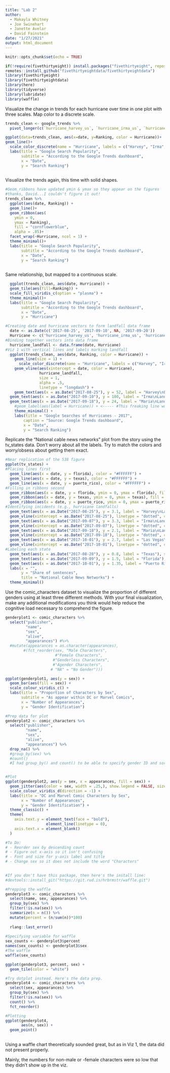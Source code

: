 ```yaml
---
title: "Lab 2"
author: 
  - Makayla Whitney
  - Joe Swinehart
  - Janette Avelar
  - David Fainstein
date: "1/27/2021"
output: html_document
---
```


```r
knitr::opts_chunk$set(echo = TRUE)
```

```r
if(!require(fivethirtyeight)) install.packages("fivethirtyeight", repos = "http://cran.us.r-project.org")
remotes::install_github("fivethirtyeightdata/fivethirtyeightdata")
library(fivethirtyeight)
library(fivethirtyeightdata)
library(here)
library(tidyverse)
library(lubridate)
library(waffle)
```

Visualize the change in trends for each hurricane over time in one plot with three scales. Map color to a discrete scale.
```r

trends_clean <- google_trends %>% 
  pivot_longer(c(`hurricane_harvey_us`, `hurricane_irma_us`, `hurricane_maria_us`, `hurricane_jose_us`), names_to = "Hurricane", values_to = "Ranking")

ggplot(data=trends_clean, aes(x=date, y=Ranking, color = Hurricane))+
geom_line()+ 
  scale_color_discrete(name = "Hurricane", labels = c("Harvey", "Irma", "Jose", "Maria"))+
  labs(title = "Google Search Popularity", 
       subtitle = "According to the Google Trends dashboard",
       x = "Date",
       y = "Search Ranking")
  

```

Visualize the trends again, this time with solid shapes.
```r
#Geom_ribbons have updated ymin & ymax so they appear on the figures
#thanks, David...I couldn't figure it out!
trends_clean %>% 
  ggplot(aes(date, Ranking)) + 
  geom_line()+
  geom_ribbon(aes(
    ymin = 0, 
    ymax = Ranking), 
    fill = "cornflowerblue",
    alpha = .85)+
  facet_wrap(~Hurricane, ncol = 1) +
  theme_minimal()+
  labs(title = "Google Search Popularity", 
       subtitle = "According to the Google Trends dashboard",
       x = "Date",
       y = "Search Ranking")
  

```

Same relationship, but mapped to a continuous scale.

```r

  ggplot(trends_clean, aes(date, Hurricane)) + 
  geom_tile(aes(fill=Ranking)) +
  scale_fill_viridis_c(option = "plasma") +
  theme_minimal()+
  labs(title = "Google Search Popularity", 
       subtitle = "According to the Google Trends dashboard",
       x = "Date",
       y = "Hurricane")

```

```r
#Creating date and hurricane vectors to form landfall data frame
  date <- as.Date(c('2017-08-25', '2017-09-10', NA, '2017-09-20'))
  Hurricane <- c('hurricane_harvey_us', 'hurricane_irma_us', 'hurricane_jose_us', 'hurricane_maria_us')
#Binding together vectors into data frame
  hurricane_landfall <- data.frame(date, Hurricane)
#Viz 1 with vertical lines and labels marking landfall
  ggplot(trends_clean, aes(date, Ranking, color = Hurricane)) +
    geom_line(size = 1) +
      scale_color_discrete(name = "Hurricane", labels = c("Harvey", "Irma", "Jose", "Maria"))+
    geom_vline(aes(xintercept = date, color = Hurricane), 
               hurricane_landfall, 
               size = 1,
               alpha = .5,
               linetype = "longdash") +
    geom_text(aes(x = as.Date("2017-08-25"), y = 52, label = "Harvey\nLandfall"), size = 4, color = "darkgray") +
  geom_text(aes(x = as.Date("2017-09-10"), y = 100, label = "Irma\nLandfall"), size = 4, color = "darkgray") +
  geom_text(aes(x = as.Date("2017-09-18"), y = 24, label = "Maria\nLandfall"), size = 4, color = "darkgray") +
    #geom_label(aes(label = Hurricane)) + <----- #This freaking line won't work
    theme_minimal() +
    labs(title = "Google Searches of Hurricanes - 2017", 
        caption = "Source: Google Trends dashboard",
        x = "Date",
        y = "Search Ranking")

```

Replicate the “National cable news networks” plot from the story using the tv_states data. Don’t worry about all the labels. Try to match the colors and worry/obsess about getting them exact.

```r
#Near replication of the 538 figure
ggplot(tv_states) +
#Placing lines first
  geom_line(aes(x = date, y = florida), color = "#FFFFFF") +   
  geom_line(aes(x = date, y = texas), color = "#FFFFFF") + 
  geom_line(aes(x = date, y = puerto_rico), color = "#FFFFFF") +  
#Filling in ribbons second  
  geom_ribbon(aes(x = date, y = florida, ymin = 0, ymax = florida), fill = "#F55285", alpha = 0.98) +   
  geom_ribbon(aes(x = date, y = texas, ymin = 0, ymax = texas), fill = "#ED723C", alpha = 0.98) + 
  geom_ribbon(aes(x = date, y = puerto_rico, ymin = 0, ymax = puerto_rico), fill = "#40C1C9", alpha = 0.98) +  
#Identifying incidents (e.g., hurricane landfalls)
  geom_text(aes(x = as.Date("2017-08-25"), y = 3.1, label = "Harvey\nLandfall"), size = 4, color = "grey") +
  geom_vline(xintercept = as.Date("2017-08-25"), linetype = "dotted", color= "grey", size = 0.75) +
  geom_text(aes(x = as.Date("2017-09-07"), y = 3.3, label = "Irma\nLandfall"), size = 4, color = "grey") +
  geom_vline(xintercept = as.Date("2017-09-07"), linetype = "dotted", color= "grey", size = 0.75) +
  geom_text(aes(x = as.Date("2017-09-18"), y = 2.1, label = "Maria\nLandfall"), size = 4, color = "grey") +
  geom_vline(xintercept = as.Date("2017-09-18"), linetype = "dotted", color= "grey", size = 0.75) +
  geom_text(aes(x = as.Date("2017-10-01"), y = 2.7, label = "Las Vegas\nshooting"), size = 4, color = "grey") +
  geom_vline(xintercept = as.Date("2017-10-01"), linetype = "dotted", color= "grey", size = 0.75) +
#Labeling each state  
  geom_text(aes(x = as.Date("2017-08-28"), y = 0.8, label = "Texas"), size = 5, color = "black") +
  geom_text(aes(x = as.Date("2017-09-09"), y = 1.5, label = "Florida"), size = 5, color = "black") +
  geom_text(aes(x = as.Date("2017-10-01"), y = 1.35, label = "Puerto Rico"), size = 5, color = "black") +  
  labs(x = "",
       y = "Share of sentences",
       title = "National Cable News Networks") +
  theme_minimal()

```

Use the comic_characters dataset to visualize the proportion of different genders using at least three different methods. With your final visualization, make any additional modifications you think would help reduce the cognitive load necessary to comprehend the figure.

```r

genderplot1 <- comic_characters %>%
  select("publisher",
         "name",
         "sex",
         "alive",
         "appearances") #%>%
  #mutate(appearances = as.character(appearances),
        #(fct_reorder(sex, "Male Characters",
                      #"Female Characters",
                     #"Genderless Characters",
                     #"Agender Characters",
                    # "NA" = "No Gender")))

ggplot(genderplot1, aes(y = sex)) +
  geom_bar(aes(fill = sex)) +
  scale_colour_viridis_c() +
  labs(title = "Proportion of Characters by Sex", 
       subtitle = "As appear within DC or Marvel Comics",
       x = "Number of Appearances",
       y = "Gender Identification")

```

```r
#Prep data for plot
genderplot2 <- comic_characters %>%
  select("publisher",
         "name",
         "sex",
         "alive",
         "appearances") %>% 
  drop_na() %>% 
  #group_by(sex) %>% 
  #count()
  #I had group_by() and count() to be able to specify gender ID and sort, but could not remember how to sort.


#Plot
ggplot(genderplot2, aes(y = sex, x = appearances, fill = sex)) +
  geom_jitter(aes(color = sex, width = .25,), show.legend = FALSE, size = .65) +
  scale_colour_viridis_d(direction = -1) +
  labs(title = "DC and Marvel Comic Characters by Sex",
       x = "Number of Appearances",
       y = "Gender Identification") +
  theme_classic() +
  theme(
    axis.text.y = element_text(face = "bold"),
                  element_line(linetype = 0),
    axis.text.x = element_blank()
  )

#To Do:  
# - Reorder sex by descending count
# - Figure out x-axis so it isn't confusing
# - Font and size for y-axis label and title
# - Change sex so it does not include the word "Characters"
  
```

```r
#If you don't have this package, then here's the install line:
#devtools::install_git("https://git.rud.is/hrbrmstr/waffle.git")

#Prepping the waffle
genderplot3 <- comic_characters %>% 
  select(name, sex, appearances) %>% 
  group_by(sex) %>% 
  filter(!is.na(sex)) %>% 
  summarize(n = n()) %>% 
  mutate(percent = (n/sum(n))*100)
  
  rlang::last_error()
  
#Specifying variable for waffle
sex_counts <- genderplot3$percent
names(sex_counts) <- genderplot3$sex
#The waffle
waffle(sex_counts)

ggplot(genderplot3, percent, sex) +
  geom_tile(color = "white")

#Try dotplot instead. Here's the data prep.
genderplot4 <- comic_characters %>% 
  select(sex, appearances) %>% 
  group_by(sex) %>% 
  filter(!is.na(sex)) %>% 
  count() %>% 
  fct_reorder()

#Plotting 
ggplot(genderplot4,
       aes(n, sex)) +
  geom_point()
  
```

Using a waffle chart theoretically sounded great, but as in Viz 1, the data did not present properly.

Mainly, the numbers for non-male or -female characters were so low that they didn't show up in the viz.

